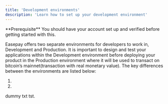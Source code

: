 ```yaml
---
title: 'Development environments'
description: 'Learn how to set up your development environment'
---
```


<Info>
  **Prerequisite** You should have your account set up and verified before getting started with this.
</Info>

Easepay offers two separate environments for developers to work in, Development and Production. It is important to design and test your applications within the Development environment before deploying your product in the Production environment where it will be used to transact on bitcoin’s mainnet(transaction with real monetary value). The key differences between the environments are listed below:

1.

2.

dummy txt tst.
